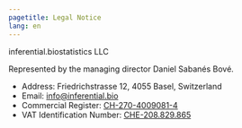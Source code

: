 ```yaml
---
pagetitle: Legal Notice
lang: en
---
```


inferential.biostatistics LLC

Represented by the managing director Daniel Sabanés Bové.

- Address: Friedrichstrasse 12, 4055 Basel, Switzerland
- Email: [info@inferential.bio](mailto:info@inferential.bio)
- Commercial Register: [CH-270-4009081-4](https://www.zefix.ch/en/search/entity/list/firm/1631506)
- VAT Identification Number: [CHE-208.829.865](https://www.uid.admin.ch/Detail.aspx?uid_id=CHE208829865&lang=en)

